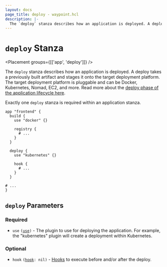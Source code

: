 ```yaml
---
layout: docs
page_title: deploy - waypoint.hcl
description: |-
  The `deploy` stanza describes how an application is deployed. A deploy takes a previously built artifact and stages it onto the target deployment platform. The target deployment platform is pluggable and can be Docker, Kubernetes, Nomad, EC2, and more.
---
```


# `deploy` Stanza

<Placement groups={[['app', 'deploy']]} />

The `deploy` stanza describes how an application is deployed.
A deploy takes a previously built artifact and stages it onto the target
deployment platform. The target deployment platform is pluggable and can be
Docker, Kubernetes, Nomad, EC2, and more. Read more about the
[deploy phase of the application lifecycle here](/waypoint/docs/lifecycle/deploy).

Exactly one `deploy` stanza is required within an application stanza.

```hcl
app "frontend" {
  build {
    use "docker" {}

    registry {
      # ...
    }
  }

  deploy {
    use "kubernetes" {}

    hook {
      # ...
    }
  }

# ...
}
```

## `deploy` Parameters

### Required

- `use` <code>([use][use])</code> - The plugin to use for deploying the
  application. For example, the "kubernetes" plugin will create a deployment
  within Kubernetes.

### Optional

- `hook` <code>([hook][hook]: nil)</code> - [Hooks](/waypoint/docs/lifecycle/hooks)
  to execute before and/or after the deploy.

[hook]: /waypoint/docs/waypoint-hcl/hook 'Hook Stanza'
[use]: /waypoint/docs/waypoint-hcl/use 'Use Stanza'
